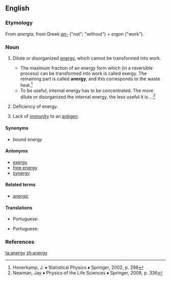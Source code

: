 ==English==

===Etymology===
From {{etyl|NL.|en}} ''anergia'', from Greek ''[[an-#Etymology_3|an-]]'' ("not"; "without") + ''ergon'' ("work").

===Noun===
{{en-noun|~|anergies}}

# {{lb|en|physics}} Dilute or disorganized [[energy]], which cannot be transformed into work.
#* The maximum fraction of an energy form which (in a reversible process) can be transformed into work is called exergy. The remaining part is called '''anergy''', and this corresponds to the waste heat.<ref>Honerkamp, J. ♦ Statistical Physics ♦ Springer, 2002, p. 298</ref>
#* To be useful, internal energy has to be concentrated. The more dilute or disorganized the internal energy, the less useful it is ...<ref>Newman, Jay ♦ Physics of the Life Sciences ♦ Springer, 2008, p. 336</ref>
# {{lb|en|pathology}} Deficiency of energy.
# {{lb|en|immunology}} Lack of [[immunity]] to an [[antigen]].

====Synonyms====
* bound energy

====Antonyms====
* [[exergy]]
* [[free energy]]
* [[synergy]]

====Related terms====
* [[anergic]]

====Translations====
{{trans-top|energy which cannot be transformed into work}}
{{trans-mid}}
{{trans-bottom}}

{{trans-top|deficiency of energy}}
* Portuguese: {{t|pt|anergia|f}}
{{trans-mid}}
{{trans-bottom}}

{{trans-top|lack of immunity to an antigen}}
* Portuguese: {{t|pt|anergia|f}}
{{trans-mid}}
{{trans-bottom}}

===References===
<references/>

[[ta:anergy]]
[[zh:anergy]]